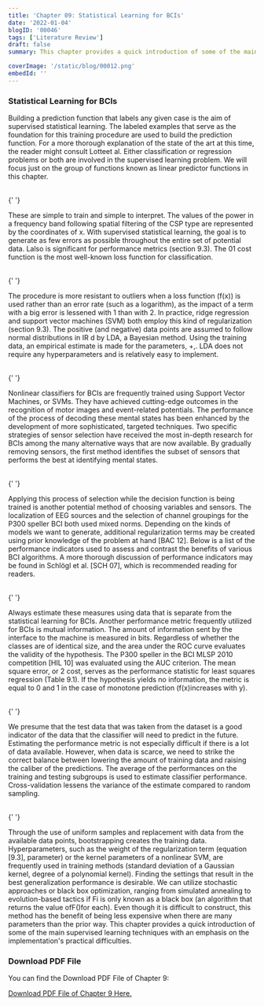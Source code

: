 ```yaml
---
title: 'Chapter 09: Statistical Learning for BCIs'
date: '2022-01-04'
blogID: '00046'
tags: ['Literature Review']
draft: false
summary: This chapter provides a quick introduction of some of the main supervised learning techniques with an emphasis on the implementation's practical difficulties.

coverImage: '/static/blog/00012.png'
embedId: ''
---
```


<TOCInline toc={props.toc} exclude="Overview" toHeading={3} />

### Statistical Learning for BCIs

Building a prediction function that labels any given case is the aim of supervised statistical learning. The labeled examples that serve as the foundation for this training procedure are used to build the prediction function. For a more thorough explanation of the state of the art at this time, the reader might consult Lotteet al. Either classification or regression problems or both are involved in the supervised learning problem. We will focus just on the group of functions known as linear predictor functions in this chapter.

<br />{' '}

These are simple to train and simple to interpret. The values of the power in a frequency band following spatial filtering of the CSP type are represented by the coordinates of x. With supervised statistical learning, the goal is to generate as few errors as possible throughout the entire set of potential data. Lalso is significant for performance metrics (section 9.3). The 01 cost function is the most well-known loss function for classification.

<br />{' '}

The procedure is more resistant to outliers when a loss function (f(x)) is used rather than an error rate (such as a logarithm), as the impact of a term with a big error is lessened with 1 than with 2. In practice, ridge regression and support vector machines (SVM) both employ this kind of regularization (section 9.3). The positive (and negative) data points are assumed to follow normal distributions in IR d by LDA, a Bayesian method. Using the training data, an empirical estimate is made for the parameters, +,. LDA does not require any hyperparameters and is relatively easy to implement.

<br />{' '}

Nonlinear classifiers for BCIs are frequently trained using Support Vector Machines, or SVMs. They have achieved cutting-edge outcomes in the recognition of motor images and event-related potentials. The performance of the process of decoding these mental states has been enhanced by the development of more sophisticated, targeted techniques. Two specific strategies of sensor selection have received the most in-depth research for BCIs among the many alternative ways that are now available. By gradually removing sensors, the first method identifies the subset of sensors that performs the best at identifying mental states.

<br />{' '}

Applying this process of selection while the decision function is being trained is another potential method of choosing variables and sensors. The localization of EEG sources and the selection of channel groupings for the P300 speller BCI both used mixed norms. Depending on the kinds of models we want to generate, additional regularization terms may be created using prior knowledge of the problem at hand [BAC 12]. Below is a list of the performance indicators used to assess and contrast the benefits of various BCI algorithms. A more thorough discussion of performance indicators may be found in Schlögl et al. [SCH 07], which is recommended reading for readers.

<br />{' '}

Always estimate these measures using data that is separate from the statistical learning for BCIs. Another performance metric frequently utilized for BCIs is mutual information. The amount of information sent by the interface to the machine is measured in bits. Regardless of whether the classes are of identical size, and the area under the ROC curve evaluates the validity of the hypothesis. The P300 speller in the BCI MLSP 2010 competition [HIL 10] was evaluated using the AUC criterion. The mean square error, or 2 cost, serves as the performance statistic for least squares regression (Table 9.1). If the hypothesis yields no information, the metric is equal to 0 and 1 in the case of monotone prediction (f(x)increases with y).

<br />{' '}

We presume that the test data that was taken from the dataset is a good indicator of the data that the classifier will need to predict in the future. Estimating the performance metric is not especially difficult if there is a lot of data available. However, when data is scarce, we need to strike the correct balance between lowering the amount of training data and raising the caliber of the predictions. The average of the performances on the training and testing subgroups is used to estimate classifier performance. Cross-validation lessens the variance of the estimate compared to random sampling.

<br />{' '}

Through the use of uniform samples and replacement with data from the available data points, bootstrapping creates the training data. Hyperparameters, such as the weight of the regularization term (equation [9.3], parameter) or the kernel parameters of a nonlinear SVM, are frequently used in training methods (standard deviation of a Gaussian kernel, degree of a polynomial kernel). Finding the settings that result in the best generalization performance is desirable. We can utilize stochastic approaches or black box optimization, ranging from simulated annealing to evolution-based tactics if Fi is only known as a black box (an algorithm that returns the value ofF()for each). Even though it is difficult to construct, this method has the benefit of being less expensive when there are many parameters than the prior way.
This chapter provides a quick introduction of some of the main supervised learning techniques with an emphasis on the implementation's practical difficulties.

### Download PDF File

You can find the Download PDF File of Chapter 9:

<a href="/static/blog/00046_1.pdf" download>
  Download PDF File of Chapter 9 Here.
</a>
